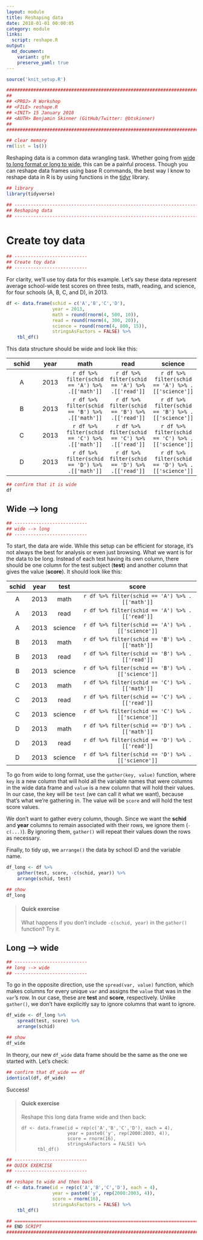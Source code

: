 ```yaml
---
layout: module
title: Reshaping data
date: 2018-01-01 00:00:05
category: module
links:
  script: reshape.R
output:
  md_document:
    variant: gfm
    preserve_yaml: true
---
```


```r
source('knit_setup.R')
```
```r
################################################################################
##
## <PROJ> R Workshop
## <FILE> reshape.R 
## <INIT> 15 January 2018
## <AUTH> Benjamin Skinner (GitHub/Twitter: @btskinner)
##
################################################################################

## clear memory
rm(list = ls())

```

Reshaping data is a common data wrangling task. Whether going
from
[wide to long format or long to wide](https://en.wikipedia.org/wiki/Wide_and_narrow_data),
this can be a painful process. Though you can reshape data frames
using base R commands, the best way I know to reshape data in R is by
using functions in the [tidyr](http://tidyr.tidyverse.org) library.

```r
## library
library(tidyverse)

```

```r
## -----------------------------------------------------------------------------
## Reshaping data
## -----------------------------------------------------------------------------

```

# Create toy data
```r
## ---------------------------
## Create toy data
## ---------------------------

```

For clarity, we'll use toy data for this example. Let's say these data
represent average school-wide test scores on three tests, math,
reading, and science, for four schools (A, B, C, and D), in 2013.


```r
df <- data.frame(schid = c('A','B','C','D'),
                 year = 2013,
                 math = round(rnorm(4, 500, 10)),
                 read = round(rnorm(4, 300, 20)),
                 science = round(rnorm(4, 800, 15)),
                 stringsAsFactors = FALSE) %>%
    tbl_df()

```

This data structure should be wide and look like this:  

|schid|year|math|read|science|  
|:---:|:--:|:--:|:---:|:----:|    
|A|2013|```r df %>% filter(schid == 'A') %>% .[['math']]```|```r df %>% filter(schid == 'A') %>% .[['read']]```|```r df %>% filter(schid == 'A') %>% .[['science']]```|    
|B|2013|```r df %>% filter(schid == 'B') %>% .[['math']]```|```r df %>% filter(schid == 'B') %>% .[['read']]```|```r df %>% filter(schid == 'B') %>% .[['science']]```|    
|C|2013|```r df %>% filter(schid == 'C') %>% .[['math']]```|```r df %>% filter(schid == 'C') %>% .[['read']]```|```r df %>% filter(schid == 'C') %>% .[['science']]```|    
|D|2013|```r df %>% filter(schid == 'D') %>% .[['math']]```|```r df %>% filter(schid == 'D') %>% .[['read']]```|```r df %>% filter(schid == 'D') %>% .[['science']]```|

```r
## confirm that it is wide
df

```
## Wide --> long
```r
## ---------------------------
## wide --> long
## ---------------------------

```

To start, the data are wide. While this setup can be efficient for
storage, it's not always the best for analysis or even just
browsing. What we want is for the data to be long. Instead of each
test having its own column, there should be one column for the test
subject (**test**) and another column that gives the value
(**score**). It should look like this:

|schid|year|test|score|  
|:---:|:--:|:--:|:---:|
|A|2013|math|```r df %>% filter(schid == 'A') %>% .[['math']]```|  
|A|2013|read|```r df %>% filter(schid == 'A') %>% .[['read']]```|  
|A|2013|science|```r df %>% filter(schid == 'A') %>% .[['science']]```|  
|B|2013|math|```r df %>% filter(schid == 'B') %>% .[['math']]```|  
|B|2013|read|```r df %>% filter(schid == 'B') %>% .[['read']]```|  
|B|2013|science|```r df %>% filter(schid == 'B') %>% .[['science']]```|  
|C|2013|math|```r df %>% filter(schid == 'C') %>% .[['math']]```|  
|C|2013|read|```r df %>% filter(schid == 'C') %>% .[['read']]```|  
|C|2013|science|```r df %>% filter(schid == 'C') %>% .[['science']]```|  
|D|2013|math|```r df %>% filter(schid == 'D') %>% .[['math']]```|  
|D|2013|read|```r df %>% filter(schid == 'D') %>% .[['read']]```|  
|D|2013|science|```r df %>% filter(schid == 'D') %>% .[['science']]```|  

To go from wide to long format, use the `gather(key, value)` function,
where `key` is a new column that will hold all the variable names that
were columns in the wide data frame and `value` is a new column that
will hold their values. In our case, the key will be `test` (we can
call it what we want), because that's what we're gathering in. The
value will be `score` and will hold the test score values.

We don't want to gather every column, though. Since we want the
**schid** and **year** columns to remain associated with their rows,
we ignore them (`-c(...)`). By ignoring them, `gather()` will repeat
their values down the rows as necessary.

Finally, to tidy up, we `arrange()` the data by school ID and the
variable name.

```r
df_long <- df %>%
    gather(test, score, -c(schid, year)) %>%
    arrange(schid, test)

## show
df_long

```

> #### Quick exercise
> What happens if you don't include `-c(schid, year)` in the
> `gather()` function? Try it.

## Long --> wide
```r
## ---------------------------
## long --> wide
## ---------------------------

```
To go in the opposite direction, use the `spread(var, value)`
function, which makes columns for every unique `var` and assigns the
`value` that was in the `var`'s row. In our case, these are **test**
and **score**, respectively. Unlike `gather()`, we don't have
explicitly say to ignore columns that want to ignore.

```r
df_wide <- df_long %>%
    spread(test, score) %>%
    arrange(schid)

## show
df_wide

```

In theory, our new `df_wide` data frame should be the same as the one
we started with. Let's check:
```r
## confirm that df_wide == df
identical(df, df_wide)

```
Success!

> #### Quick exercise 
> Reshape this long data frame wide and then back:
> ```
> df <- data.frame(id = rep(c('A','B','C','D'), each = 4),
>                  year = paste0('y', rep(2000:2003, 4)),
>                  score = rnorm(16),
>                  stringsAsFactors = FALSE) %>%
>	    tbl_df()
> ```

```r
## ---------------------------
## QUICK EXERCISE
## ---------------------------

## reshape to wide and then back
df <- data.frame(id = rep(c('A','B','C','D'), each = 4),
                 year = paste0('y', rep(2000:2003, 4)),
                 score = rnorm(16),
                 stringsAsFactors = FALSE) %>%
    tbl_df()
```

```r

## =============================================================================
## END SCRIPT
################################################################################
```
